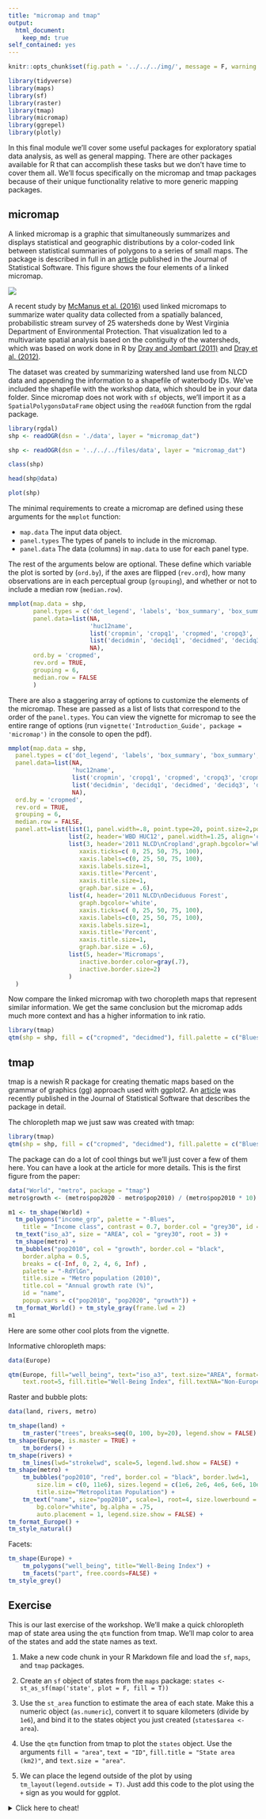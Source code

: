 ```yaml
---
title: "micromap and tmap"
output: 
  html_document:
    keep_md: true
self_contained: yes
---
```


```r
knitr::opts_chunk$set(fig.path = '../../../img/', message = F, warning = F)

library(tidyverse)
library(maps)
library(sf)
library(raster)
library(tmap)
library(micromap)
library(ggrepel)
library(plotly)

```
In this final module we'll cover some useful packages for exploratory spatial data analysis, as well as general mapping.  There are other packages available for R that can accomplish these tasks but we don't have time to cover them all.  We'll focus specifically on the micromap and tmap packages because of their unique functionality relative to more generic mapping packages.

## micromap

A linked micromap is a graphic that simultaneously summarizes and displays statistical and geographic distributions by a color-coded link between statistical summaries of polygons to a series of small maps. The package is described in full in an [article](https://www.jstatsoft.org/article/view/v063i02) published in the Journal of Statistical Software. This figure shows the four elements of a linked micromap. 

![](../../../img/Linked Micromap Elements.png)

A recent study by [McManus et al. (2016)](https://onlinelibrary.wiley.com/doi/full/10.1111/1752-1688.12399) used linked micromaps to summarize water quality data collected from a spatially balanced, probabilistic stream survey of 25 watersheds done by West Virginia Department of Environmental Protection.  That visualization led to a multivariate spatial analysis based on the contiguity of the watersheds, which was based on work done in R by [Dray and Jombart (2011)](https://www.jstor.org/stable/23069330?seq=1#page_scan_tab_contents) and [Dray et al. (2012)](https://esajournals.onlinelibrary.wiley.com/doi/abs/10.1890/11-1183.1).

The dataset was created by summarizing watershed land use from NLCD data and appending the information to a shapefile of waterbody IDs. We've included the shapefile with the workshop data, which should be in your data folder.  Since micromap does not work with `sf` objects, we'll import it as a `SpatialPolygonsDataFrame` object using the `readOGR` function from the rgdal package.
```r
library(rgdal)
shp <- readOGR(dsn = './data', layer = "micromap_dat")
```
```r
shp <- readOGR(dsn = '../../../files/data', layer = "micromap_dat")
```
```r
class(shp)
```
```r
head(shp@data)
```
```r
plot(shp)
```

The minimal requirements to create a micromap are defined using these arguments for the `mmplot` function:

* `map.data` The input data object.
* `panel.types` The types of panels to include in the micromap.
* `panel.data` The data (columns) in `map.data` to use for each panel type.

The rest of the arguments below are optional.  These define which variable the plot is sorted by (`ord.by`), if the axes are flipped (`rev.ord`), how many observations are in each perceptual group (`grouping`), and whether or not to include a median row (`median.row`).
```r
mmplot(map.data = shp,
       panel.types = c('dot_legend', 'labels', 'box_summary', 'box_summary', 'map'),
       panel.data=list(NA,
                       'huc12name',
                       list('cropmin', 'cropq1', 'cropmed', 'cropq3', 'cropmax'),
                       list('decidmin', 'decidq1', 'decidmed', 'decidq3', 'decidmax'),
                       NA),
       ord.by = 'cropmed',
       rev.ord = TRUE,
       grouping = 6,
       median.row = FALSE
       )
```

There are also a staggering array of options to customize the elements of the micromap. These are passed as a list of lists that correspond to the order of the `panel.types`.  You can view the vignette for micromap to see the entire range of options (run `vignette('Introduction_Guide', package = 'micromap')` in the console to open the pdf).  

```r
mmplot(map.data = shp,
  panel.types = c('dot_legend', 'labels', 'box_summary', 'box_summary', 'map'),
  panel.data=list(NA,
                  'huc12name',
                  list('cropmin', 'cropq1', 'cropmed', 'cropq3', 'cropmax'),
                  list('decidmin', 'decidq1', 'decidmed', 'decidq3', 'decidmax'),
                  NA),
  ord.by = 'cropmed',
  rev.ord = TRUE,
  grouping = 6,
  median.row = FALSE,
  panel.att=list(list(1, panel.width=.8, point.type=20, point.size=2,point.border=FALSE, xaxis.title.size=1),
                 list(2, header='WBD HUC12', panel.width=1.25, align='center', text.size=1.1),
                 list(3, header='2011 NLCD\nCropland',graph.bgcolor='white',
                    xaxis.ticks=c( 0, 25, 50, 75, 100),
                    xaxis.labels=c(0, 25, 50, 75, 100),
                    xaxis.labels.size=1,
                    xaxis.title='Percent',
                    xaxis.title.size=1,
                    graph.bar.size = .6),
                 list(4, header='2011 NLCD\nDeciduous Forest',
                    graph.bgcolor='white',
                    xaxis.ticks=c( 0, 25, 50, 75, 100),
                    xaxis.labels=c(0, 25, 50, 75, 100),
                    xaxis.labels.size=1,
                    xaxis.title='Percent',
                    xaxis.title.size=1,
                    graph.bar.size = .6),
                 list(5, header='Micromaps',
                    inactive.border.color=gray(.7),
                    inactive.border.size=2)
                 )
  )

```

Now compare the linked micromap with two choropleth maps that represent similar information.  We get the same conclusion but the micromap adds much more context and has a higher information to ink ratio.  
```r
library(tmap)
qtm(shp = shp, fill = c("cropmed", "decidmed"), fill.palette = c("Blues"), ncol = 2)
```

## tmap 

tmap is a newish R package for creating thematic maps based on the grammar of graphics (gg) approach used with ggplot2. An [article](https://www.jstatsoft.org/article/view/v084i06) was recently published in the Journal of Statistical Software that describes the package in detail. 

The chloropleth map we just saw was created with tmap:

```r
library(tmap)
qtm(shp = shp, fill = c("cropmed", "decidmed"), fill.palette = c("Blues"), ncol = 2)
```

The package can do a lot of cool things but we'll just cover a few of them here.  You can have a look at the article for more details. This is the first figure from the paper:
```r
data("World", "metro", package = "tmap")
metro$growth <- (metro$pop2020 - metro$pop2010) / (metro$pop2010 * 10) * 100

m1 <- tm_shape(World) +
  tm_polygons("income_grp", palette = "-Blues", 
    title = "Income class", contrast = 0.7, border.col = "grey30", id = "name") +
  tm_text("iso_a3", size = "AREA", col = "grey30", root = 3) +
  tm_shape(metro) +
  tm_bubbles("pop2010", col = "growth", border.col = "black",
    border.alpha = 0.5,
    breaks = c(-Inf, 0, 2, 4, 6, Inf) ,
    palette = "-RdYlGn",
    title.size = "Metro population (2010)", 
    title.col = "Annual growth rate (%)",
    id = "name",
    popup.vars = c("pop2010", "pop2020", "growth")) + 
  tm_format_World() + tm_style_gray(frame.lwd = 2)
m1
```

Here are some other cool plots from the vignette.

Informative chloropleth maps:
```r
data(Europe)

qtm(Europe, fill="well_being", text="iso_a3", text.size="AREA", format="Europe", style="gray", 
    text.root=5, fill.title="Well-Being Index", fill.textNA="Non-European countries")
```

Raster and bubble plots:
```r
data(land, rivers, metro)

tm_shape(land) + 
    tm_raster("trees", breaks=seq(0, 100, by=20), legend.show = FALSE) +
tm_shape(Europe, is.master = TRUE) +
    tm_borders() +
tm_shape(rivers) +
    tm_lines(lwd="strokelwd", scale=5, legend.lwd.show = FALSE) +
tm_shape(metro) +
    tm_bubbles("pop2010", "red", border.col = "black", border.lwd=1, 
        size.lim = c(0, 11e6), sizes.legend = c(1e6, 2e6, 4e6, 6e6, 10e6), 
        title.size="Metropolitan Population") +
    tm_text("name", size="pop2010", scale=1, root=4, size.lowerbound = .6, 
        bg.color="white", bg.alpha = .75, 
        auto.placement = 1, legend.size.show = FALSE) + 
tm_format_Europe() +
tm_style_natural()
```

Facets:
```r
tm_shape(Europe) +
    tm_polygons("well_being", title="Well-Being Index") +
    tm_facets("part", free.coords=FALSE) +
tm_style_grey()
```

## Exercise

This is our last exercise of the workshop.  We'll make a quick chloropleth map of state area using the `qtm` function from tmap.  We'll map color to area of the states and add the state names as text.

1. Make a new code chunk in your R Markdown file and load the `sf`, `maps`, and `tmap` packages.

1. Create an `sf` object of states from the `maps` package: `states <- st_as_sf(map('state', plot = F, fill = T))`

1. Use the `st_area` function to estimate the area of each state.  Make this a numeric object (`as.numeric`), convert it to square kilometers (divide by `1e6`), and bind it to the states object you just created (`states$area <- area`).

1. Use the `qtm` function from tmap to plot the `states` object.  Use the arguments `fill = "area"`, `text = "ID"`, `fill.title = "State area (km2)"`, and `text.size = "area"`.

1. We can place the legend outside of the plot by using `tm_layout(legend.outside = T)`.  Just add this code to the plot using the `+` sign as you would for ggplot.  

<details> 
  <summary>Click here to cheat!</summary>
   <script src="https://gist.github.com/fawda123/6b0af282e7f95ba451e0c7879a13f1cc.js"></script>
</details>

